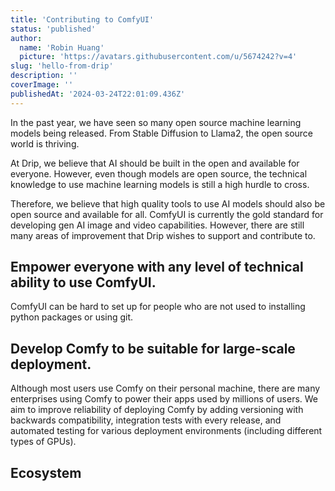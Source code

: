 ```yaml
---
title: 'Contributing to ComfyUI'
status: 'published'
author:
  name: 'Robin Huang'
  picture: 'https://avatars.githubusercontent.com/u/5674242?v=4'
slug: 'hello-from-drip'
description: ''
coverImage: ''
publishedAt: '2024-03-24T22:01:09.436Z'
---
```


In the past year, we have seen so many open source machine learning models being released. From Stable Diffusion to Llama2, the open source world is thriving. 

At Drip, we believe that AI should be built in the open and available for everyone. However, even though models are open source, the technical knowledge to use machine learning models is still a high hurdle to cross.

Therefore, we believe that high quality tools to use AI models should also be open source and available for all. ComfyUI is currently the gold standard for developing gen AI image and video capabilities. However, there are still many areas of improvement that Drip wishes to support and contribute to. 

## Empower everyone with any level of technical ability to use ComfyUI. 

ComfyUI can be hard to set up for people who are not used to installing python packages or using git. 

## Develop Comfy to be suitable for large-scale deployment.

Although most users use Comfy on their personal machine, there are many enterprises using Comfy to power their apps used by millions of users. We aim to improve reliability of deploying Comfy by adding versioning with backwards compatibility, integration tests with every release, and automated testing for various deployment environments (including different types of GPUs).

## Ecosystem